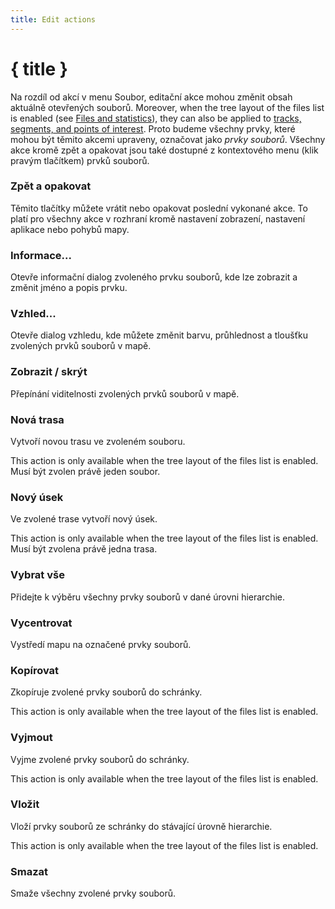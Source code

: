 ```yaml
---
title: Edit actions
---
```


<script lang="ts">
</script>

# { title }

Na rozdíl od akcí v menu Soubor, editační akce mohou změnit obsah aktuálně otevřených souborů.
Moreover, when the tree layout of the files list is enabled (see [Files and statistics](../files-and-stats)), they can also be applied to [tracks, segments, and points of interest](../gpx).
Proto budeme všechny prvky, které mohou být těmito akcemi upraveny, označovat jako _prvky souborů_.
Všechny akce kromě zpět a opakovat jsou také dostupné z kontextového menu (klik pravým tlačítkem) prvků souborů.

### <Undo2 size="16" class="inline-block" style="margin-bottom: 2px" /><Redo2 size="16" class="inline-block" style="margin-bottom: 2px" /> Zpět a opakovat

Těmito tlačítky můžete vrátit nebo opakovat poslední vykonané akce.
To platí pro všechny akce v rozhraní kromě nastavení zobrazení, nastavení aplikace nebo pohybů mapy.

### <Info size="16" class="inline-block" style="margin-bottom: 2px" /> Informace...

Otevře informační dialog zvoleného prvku souborů, kde lze zobrazit a změnit jméno a popis prvku.

### <PaintBucket size="16" class="inline-block" style="margin-bottom: 2px" /> Vzhled...

Otevře dialog vzhledu, kde můžete změnit barvu, průhlednost a tloušťku zvolených prvků souborů v mapě.

### <EyeOff size="16" class="inline-block" style="margin-bottom: 2px" /> Zobrazit / skrýt

Přepínání viditelnosti zvolených prvků souborů v mapě.

### <Plus size="16" class="inline-block" style="margin-bottom: 2px" /> Nová trasa

Vytvoří novou trasu ve zvoleném souboru.

<DocsNote>

This action is only available when the tree layout of the files list is enabled.
Musí být zvolen právě jeden soubor.

</DocsNote>

### <Plus size="16" class="inline-block" style="margin-bottom: 2px" /> Nový úsek

Ve zvolené trase vytvoří nový úsek.

<DocsNote>

This action is only available when the tree layout of the files list is enabled.
Musí být zvolena právě jedna trasa.

</DocsNote>

### <FileStack size="16" class="inline-block" style="margin-bottom: 2px" /> Vybrat vše

Přidejte k výběru všechny prvky souborů v dané úrovni hierarchie.

### <Maximize size="16" class="inline-block" style="margin-bottom: 2px" /> Vycentrovat

Vystředí mapu na označené prvky souborů.

### <ClipboardCopy size="16" class="inline-block" style="margin-bottom: 2px" /> Kopírovat

Zkopíruje zvolené prvky souborů do schránky.

<DocsNote>

This action is only available when the tree layout of the files list is enabled.

</DocsNote>

### <Scissors size="16" class="inline-block" style="margin-bottom: 2px" /> Vyjmout

Vyjme zvolené prvky souborů do schránky.

<DocsNote>

This action is only available when the tree layout of the files list is enabled.

</DocsNote>

### <ClipboardPaste size="16" class="inline-block" style="margin-bottom: 2px" /> Vložit

Vloží prvky souborů ze schránky do stávající úrovně hierarchie.

<DocsNote>

This action is only available when the tree layout of the files list is enabled.

</DocsNote>

### <Trash2 size="16" class="inline-block" style="margin-bottom: 2px" /> Smazat

Smaže všechny zvolené prvky souborů.
